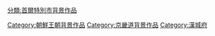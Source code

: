 
[[分類:首爾特別市背景作品|分類:首爾特別市背景作品]]
[[Category:朝鮮王朝背景作品|Category:朝鮮王朝背景作品]]
[[Category:京畿道背景作品|Category:京畿道背景作品]]
[[Category:漢城府|Category:漢城府]]